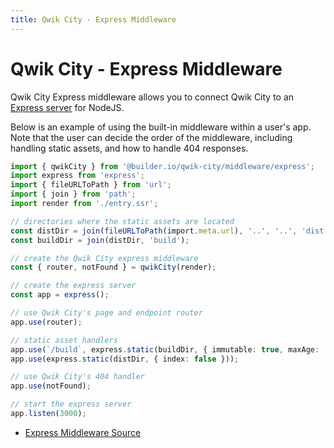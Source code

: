 ```yaml
---
title: Qwik City - Express Middleware
---
```


# Qwik City - Express Middleware

Qwik City Express middleware allows you to connect Qwik City to an [Express server](https://expressjs.com/) for NodeJS. 

Below is an example of using the built-in middleware within a user's app. Note that the user can decide the order of the middleware, including handling static assets, and how to handle 404 responses.


```typescript
import { qwikCity } from '@builder.io/qwik-city/middleware/express';
import express from 'express';
import { fileURLToPath } from 'url';
import { join } from 'path';
import render from './entry.ssr';

// directories where the static assets are located
const distDir = join(fileURLToPath(import.meta.url), '..', '..', 'dist');
const buildDir = join(distDir, 'build');

// create the Qwik City express middleware
const { router, notFound } = qwikCity(render);

// create the express server
const app = express();

// use Qwik City's page and endpoint router
app.use(router);

// static asset handlers
app.use(`/build`, express.static(buildDir, { immutable: true, maxAge: '1y', index: false }));
app.use(express.static(distDir, { index: false }));

// use Qwik City's 404 handler
app.use(notFound);

// start the express server
app.listen(3000);
```

- [Express Middleware Source](https://github.com/BuilderIO/qwik/tree/main/packages/qwik-city/middleware/express/index.ts)
